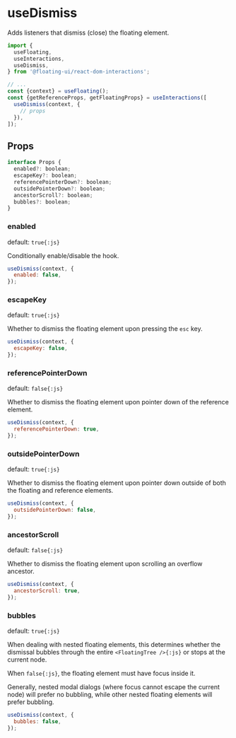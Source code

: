 # useDismiss

Adds listeners that dismiss (close) the floating element.

```js /useDismiss/
import {
  useFloating,
  useInteractions,
  useDismiss,
} from '@floating-ui/react-dom-interactions';

// ...
const {context} = useFloating();
const {getReferenceProps, getFloatingProps} = useInteractions([
  useDismiss(context, {
    // props
  }),
]);
```

## Props

```js
interface Props {
  enabled?: boolean;
  escapeKey?: boolean;
  referencePointerDown?: boolean;
  outsidePointerDown?: boolean;
  ancestorScroll?: boolean;
  bubbles?: boolean;
}
```

### enabled

default: `true{:js}`

Conditionally enable/disable the hook.

```js
useDismiss(context, {
  enabled: false,
});
```

### escapeKey

default: `true{:js}`

Whether to dismiss the floating element upon pressing the `esc`
key.

```js
useDismiss(context, {
  escapeKey: false,
});
```

### referencePointerDown

default: `false{:js}`

Whether to dismiss the floating element upon pointer down of the
reference element.

```js
useDismiss(context, {
  referencePointerDown: true,
});
```

### outsidePointerDown

default: `true{:js}`

Whether to dismiss the floating element upon pointer down outside
of both the floating and reference elements.

```js
useDismiss(context, {
  outsidePointerDown: false,
});
```

### ancestorScroll

default: `false{:js}`

Whether to dismiss the floating element upon scrolling an
overflow ancestor.

```js
useDismiss(context, {
  ancestorScroll: true,
});
```

### bubbles

default: `true{:js}`

When dealing with nested floating elements, this determines
whether the dismissal bubbles through the entire
`<FloatingTree />{:js}` or stops at the current node.

When `false{:js}`, the floating element must have focus inside
it.

Generally, nested modal dialogs (where focus cannot escape the
current node) will prefer no bubbling, while other nested
floating elements will prefer bubbling.

```js
useDismiss(context, {
  bubbles: false,
});
```
